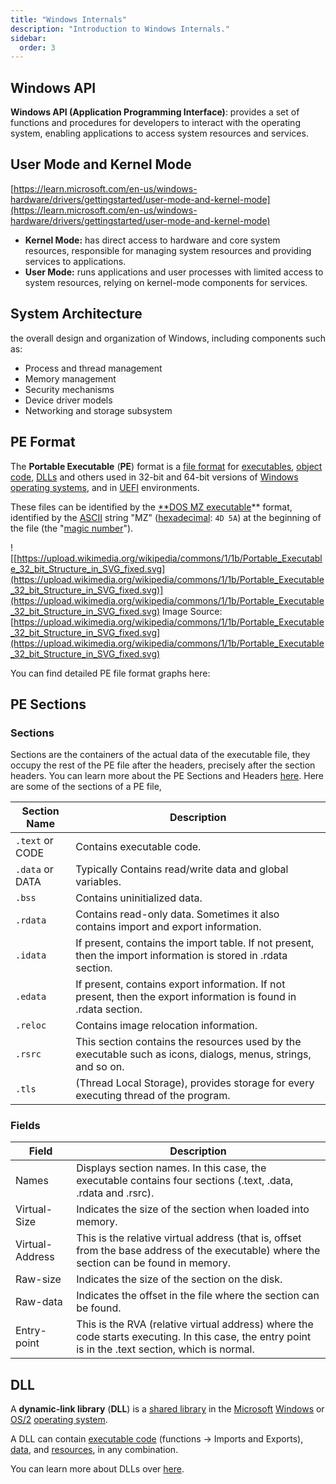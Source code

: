 ```yaml
---
title: "Windows Internals"
description: "Introduction to Windows Internals."
sidebar:
  order: 3
---
```



## Windows API

**Windows API (Application Programming Interface)**: provides a set of functions and procedures for developers to interact with the operating system, enabling applications to access system resources and services.

## User Mode and Kernel Mode

[https://learn.microsoft.com/en-us/windows-hardware/drivers/gettingstarted/user-mode-and-kernel-mode](https://learn.microsoft.com/en-us/windows-hardware/drivers/gettingstarted/user-mode-and-kernel-mode)

- **Kernel Mode:** has direct access to hardware and core system resources, responsible for managing system resources and providing services to applications.
- **User Mode:** runs applications and user processes with limited access to system resources, relying on kernel-mode components for services.

## System Architecture

the overall design and organization of Windows, including components such as:

- Process and thread management
- Memory management
- Security mechanisms
- Device driver models
- Networking and storage subsystem

## PE Format

The **Portable Executable** (**PE**) format is a [file format](https://en.wikipedia.org/wiki/File_format) for [executables](https://en.wikipedia.org/wiki/Executable), [object code](https://en.wikipedia.org/wiki/Object_file), [DLLs](https://en.wikipedia.org/wiki/Dynamic-link_library) and others used in 32-bit and 64-bit versions of [Windows](https://en.wikipedia.org/wiki/Microsoft_Windows) [operating systems](https://en.wikipedia.org/wiki/Operating_system), and in [UEFI](https://en.wikipedia.org/wiki/UEFI) environments.

These files can be identified by the [\*\*DOS MZ executable](https://en.wikipedia.org/wiki/DOS_MZ_executable)\*\* format, identified by the [ASCII](https://en.wikipedia.org/wiki/ASCII) string "MZ" ([hexadecimal](https://en.wikipedia.org/wiki/Hexadecimal): `4D 5A`) at the beginning of the file (the "[magic number](<https://en.wikipedia.org/wiki/Magic_number_(programming)>)").

![[https://upload.wikimedia.org/wikipedia/commons/1/1b/Portable_Executable_32_bit_Structure_in_SVG_fixed.svg](https://upload.wikimedia.org/wikipedia/commons/1/1b/Portable_Executable_32_bit_Structure_in_SVG_fixed.svg)](https://upload.wikimedia.org/wikipedia/commons/1/1b/Portable_Executable_32_bit_Structure_in_SVG_fixed.svg)
Image Source: [https://upload.wikimedia.org/wikipedia/commons/1/1b/Portable_Executable_32_bit_Structure_in_SVG_fixed.svg](https://upload.wikimedia.org/wikipedia/commons/1/1b/Portable_Executable_32_bit_Structure_in_SVG_fixed.svg)

You can find detailed PE file format graphs here:

<LinkCard
  title="PE File Format Graphs"
  href="http://blog.dkbza.org/2012/08/pe-file-format-graphs.html"
  description="By Ero Carrera"
/>

## PE Sections

### Sections

Sections are the containers of the actual data of the executable file, they occupy the rest of the PE file after the headers, precisely after the section headers. You can learn more about the PE Sections and Headers [here](https://learn.microsoft.com/en-us/windows/win32/debug/pe-format#special-sections). Here are some of the sections of a PE file,

| Section Name    | Description                                                                                                      |
| --------------- | ---------------------------------------------------------------------------------------------------------------- |
| `.text` or CODE | Contains executable code.                                                                                        |
| `.data` or DATA | Typically Contains read/write data and global variables.                                                         |
| `.bss`          | Contains uninitialized data.                                                                                     |
| `.rdata`        | Contains read-only data. Sometimes it also contains import and export information.                               |
| `.idata`        | If present, contains the import table. If not present, then the import information is stored in .rdata section.  |
| `.edata`        | If present, contains export information. If not present, then the export information is found in .rdata section. |
| `.reloc`        | Contains image relocation information.                                                                           |
| `.rsrc`         | This section contains the resources used by the executable such as icons, dialogs, menus, strings, and so on.    |
| `.tls`          | (Thread Local Storage), provides storage for every executing thread of the program.                              |


### Fields

| Field           | Description                                                                                                                                         |
| --------------- | --------------------------------------------------------------------------------------------------------------------------------------------------- |
| Names           | Displays section names. In this case, the executable contains four sections (.text, .data, .rdata and .rsrc).                                       |
| Virtual-Size    | Indicates the size of the section when loaded into memory.                                                                                          |
| Virtual-Address | This is the relative virtual address (that is, offset from the base address of the executable) where the section can be found in memory.            |
| Raw-size        | Indicates the size of the section on the disk.                                                                                                      |
| Raw-data        | Indicates the offset in the file where the section can be found.                                                                                    |
| Entry-point     | This is the RVA (relative virtual address) where the code starts executing. In this case, the entry point is in the .text section, which is normal. |

## DLL

A **dynamic-link library** (**DLL**) is a [shared library](https://en.wikipedia.org/wiki/Shared_library) in the [Microsoft](https://en.wikipedia.org/wiki/Microsoft) [Windows](https://en.wikipedia.org/wiki/Microsoft_Windows) or [OS/2](https://en.wikipedia.org/wiki/OS/2) [operating system](https://en.wikipedia.org/wiki/Operating_system).

A DLL can contain [executable code](https://en.wikipedia.org/wiki/Executable_code) (functions -> Imports and Exports), [data](<https://en.wikipedia.org/wiki/Data_(computing)>), and [resources](<https://en.wikipedia.org/wiki/Resource_(Windows)>), in any combination.

You can learn more about DLLs over [here](https://learn.microsoft.com/en-us/troubleshoot/windows-client/setup-upgrade-and-drivers/dynamic-link-library).
